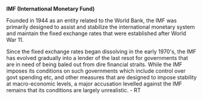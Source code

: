 '''IMF (International Monetary Fund)'''


Founded in 1944 as an entity related to the World Bank, the IMF was primarily designed to assist and stabilize the international monetary system and maintain the fixed exchange rates that were established after World War 11.

Since the fixed exchange rates began dissolving in the early 1970's, the IMF has evolved gradually into a lender of the last resot for governments that are in need of being baled out from dire financial straits. While the IMF imposes its conditions on such governments which include control over govt spending etc, and other measures that are designed to impose stability at macro-economic levels, a major accusation levelled against the IMF remains that its conditions are largely unrealistic. - RT